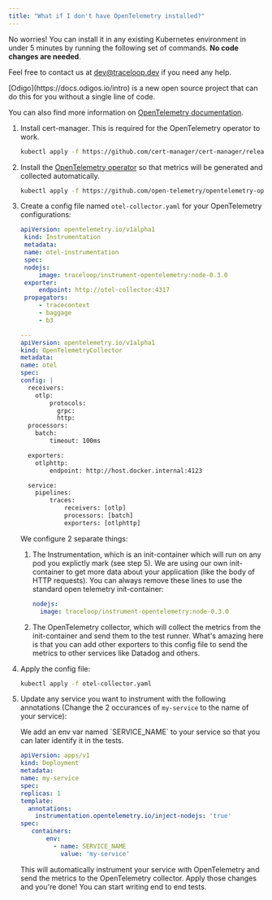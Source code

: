 ```yaml
---
title: "What if I don't have OpenTelemetry installed?"
---
```


No worries! You can install it in any existing Kubernetes environment in under 5 minutes by running the following set of commands.
**No code changes are needed**.

Feel free to contact us at dev@traceloop.dev if you need any help.

<Accordion title="Other options">
[Odigo](https://docs.odigos.io/intro) is a new open source project that can do this for you without a single line of code.

You can also find more information on [OpenTelemetry documentation](https://opentelemetry.io/docs/js/getting-started/).

</Accordion>

1. Install cert-manager. This is required for the OpenTelemetry operator to work.

   ```bash
   kubectl apply -f https://github.com/cert-manager/cert-manager/releases/download/v1.11.0/cert-manager.yaml
   ```

2. Install the [OpenTelemetry operator](https://opentelemetry.io/docs/k8s-operator/) so that metrics will be generated and collected automatically.

   ```bash
   kubectl apply -f https://github.com/open-telemetry/opentelemetry-operator/releases/latest/download/opentelemetry-operator.yaml
   ```

3. Create a config file named `otel-collector.yaml` for your OpenTelemetry configurations:

   ```yaml
   apiVersion: opentelemetry.io/v1alpha1
    kind: Instrumentation
    metadata:
    name: otel-instrumentation
    spec:
    nodejs:
        image: traceloop/instrument-opentelemetry:node-0.3.0
    exporter:
        endpoint: http://otel-collector:4317
    propagators:
        - tracecontext
        - baggage
        - b3

   ---
   apiVersion: opentelemetry.io/v1alpha1
   kind: OpenTelemetryCollector
   metadata:
   name: otel
   spec:
   config: |
     receivers:
       otlp:
           protocols:
             grpc:
             http:
     processors:
       batch:
           timeout: 100ms

     exporters:
       otlphttp:
           endpoint: http://host.docker.internal:4123

     service:
       pipelines:
           traces:
               receivers: [otlp]
               processors: [batch]
               exporters: [otlphttp]
   ```

   <Accordion title="What are we doing here?">

   We configure 2 separate things:

   1. The Instrumentation, which is an init-container which will run on any pod you explictly mark (see step 5).
      We are using our own init-container to get more data about your application (like the body of HTTP requests).
      You can always remove these lines to use the standard open telemetry init-container:

      ```yaml
      nodejs:
        image: traceloop/instrument-opentelemetry:node-0.3.0
      ```

   2. The OpenTelemetry collector, which will collect the metrics from the init-container and send them to the test runner.
      What's amazing here is that you can add other exporters to this config file to send the metrics to other services like Datadog and others.

   </Accordion>

4. Apply the config file:

   ```bash
   kubectl apply -f otel-collector.yaml
   ```

5. Update any service you want to instrument with the following annotations (Change the 2 occurances of `my-service` to the name of your service):

   <Note>
     We add an env var named `SERVICE_NAME` to your service so that you can
     later identify it in the tests.
   </Note>

   ```yaml
   apiVersion: apps/v1
   kind: Deployment
   metadata:
   name: my-service
   spec:
   replicas: 1
   template:
     annotations:
       instrumentation.opentelemetry.io/inject-nodejs: 'true'
   spec:
      containers:
          env:
            - name: SERVICE_NAME
              value: 'my-service'
   ```

   This will automatically instrument your service with OpenTelemetry and send the metrics to the OpenTelemetry collector.
   Apply those changes and you're done! You can start writing end to end tests.
